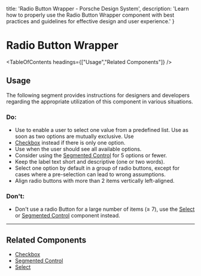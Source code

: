 
  title: 'Radio Button Wrapper - Porsche Design System',
  description: 'Learn how to properly use the Radio Button Wrapper component with best practices and guidelines for effective design and user experience.'
}

# Radio Button Wrapper <ComponentStatus tagName="p-radio-button-wrapper"></ComponentStatus>

<TableOfContents headings={["Usage","Related Components"]} />

## Usage

The following segment provides instructions for designers and developers regarding the appropriate utilization of this
component in various situations.

### Do:

- Use to enable a user to select one value from a predefined list. Use as soon as two options are mutually exclusive.
Use
- [Checkbox](/components/checkbox-wrapper) instead if there is only one option.
- Use when the user should see all available options.
- Consider using the [Segmented Control](/components/segmented-control) for 5 options or fewer.
- Keep the label text short and descriptive (one or two words).
- Select one option by default in a group of radio buttons, except for cases where a pre-selection can lead to wrong
assumptions.
- Align radio buttons with more than 2 items vertically left-aligned.

### Don't:

- Don't use a radio Button for a large number of items (≥ 7), use the [Select](/components/select-wrapper) or
[Segmented Control](/components/segmented-control) component instead.

---

## Related Components

- [Checkbox](/components/checkbox-wrapper)
- [Segmented Control](/components/segmented-control)
- [Select](/components/select-wrapper)

